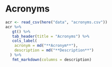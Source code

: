 # Acronyms

```r
acr <- read_csv(here("data", "acronyms.csv"))
acr %>% 
   gt() %>%
   tab_header(title = "Acronyms") %>%
   cols_label(
    acronym = md("**Acronym**"),
    description = md("**Description**")
  ) %>% 
   fmt_markdown(columns = description)
```

